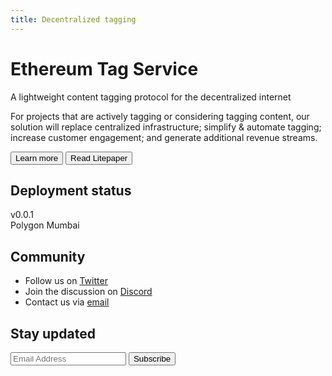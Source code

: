 ```yaml
---
title: Decentralized tagging
---
```



<Animation />

# Ethereum Tag Service

<p className="text-xl font-semibold">A lightweight content tagging protocol for the decentralized internet</p>
<p>For projects that are actively tagging or considering tagging content, our solution will replace centralized infrastructure; simplify & automate tagging; increase customer engagement; and generate additional revenue streams.</p>

[<button className="bg-transparent hover:bg-blue-500 text-blue-700 font-semibold hover:text-white py-2 px-4 border border-blue-500 hover:border-transparent rounded">
  Learn more
</button>](/docs)
[<button className="bg-blue-500 hover:bg-blue-700 text-white font-bold py-2 px-4
my-4 rounded">Read Litepaper</button>](/ets-litepaper-v1.pdf)
## Deployment status

<div className="flex flex-shrink-0 my-4">
  <div className="flex flex-shrink-0 text-sm items-center pr-2">
    <div className="bg-gray-300 text-gray-600 px-2 py-1 rounded-l">v0.0.1</div>
    <div className="bg-orange-200 text-green-700 px-2 py-1 rounded-r">Polygon Mumbai</div>
  </div>
</div>

## Community

- Follow us on [Twitter](https://twitter.com/etsxyz)
- Join the discussion on [Discord](https://discord.com/invite/EyTJFRm)
- Contact us via [email](mailto:team@ets.xyz)

## Stay updated

<div className="sm:border border-transparent flex-col sm:flex-row flex items-center lg:w-5/12 w-full mt-12 space-y-4 sm:space-y-0">
  <input className="border border-blue-500 sm:border-blue-500 text-base w-full font-medium leading-none text-black p-4 focus:outline-none bg-transparent placeholder-blue" placeholder="Email Address" />
  <button className="focus:outline-none focus:ring-offset-2 focus:ring border border-white sm:border-transparent w-full sm:w-auto bg-white py-4 px-6 hover:bg-opacity-75">Subscribe</button>
</div>
